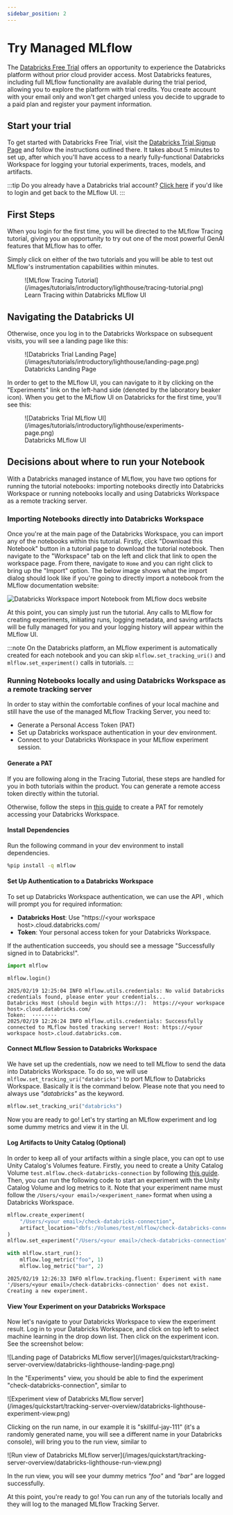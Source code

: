 ```yaml
---
sidebar_position: 2
---
```



# Try Managed MLflow

The [Databricks Free Trial](https://docs.databricks.com/en/getting-started/free-trial.html) offers an opportunity to experience the Databricks platform without prior cloud provider access.
Most Databricks features, including full MLflow functionality are available during the trial period, allowing you to explore the platform with trial credits.
You create account with your email only and won't get charged unless you decide to upgrade to a paid plan and register your payment information.

## Start your trial

To get started with Databricks Free Trial, visit the [Databricks Trial Signup Page](https://signup.databricks.com/?destination_url=/ml/experiments-signup?source=OSS_DOCS&dbx_source=TRY_MLFLOW&signup_experience_step=EXPRESS&provider=MLFLOW)
and follow the instructions outlined there. It takes about 5 minutes to set up, after which you'll have access to a nearly fully-functional Databricks Workspace for logging your tutorial experiments, traces, models, and artifacts.

:::tip
Do you already have a Databricks trial account? [Click here](https://login.databricks.com/?destination_url=/ml/experiments&dbx_source=MLFLOW_DOCS&source=MLFLOW_DOCS) if you'd like to login and get back to the MLflow UI.
:::

## First Steps

When you login for the first time, you will be directed to the MLflow Tracing tutorial, giving you an opportunity to try out one of the most powerful GenAI features that MLflow has to offer.

Simply click on either of the two tutorials and you will be able to test out MLflow's instrumentation capabilities within minutes.

<figure>
  ![MLflow Tracing Tutorial](/images/tutorials/introductory/lighthouse/tracing-tutorial.png)
  <figcaption style={{ textAlign: "center" }}>Learn Tracing within Databricks MLflow UI</figcaption>
</figure>

## Navigating the Databricks UI

Otherwise, once you log in to the Databricks Workspace on subsequent visits, you will see a landing page like this:

<figure>
  ![Databricks Trial Landing Page](/images/tutorials/introductory/lighthouse/landing-page.png)
  <figcaption style={{ textAlign: "center" }}>Databricks Landing Page</figcaption>
</figure>

In order to get to the MLflow UI, you can navigate to it by clicking on the "Experiments" link on the left-hand side (denoted by the laboratory beaker icon).
When you get to the MLflow UI on Databricks for the first time, you'll see this:

<figure>
  ![Databricks Trial MLflow UI](/images/tutorials/introductory/lighthouse/experiments-page.png)
    <figcaption style={{ textAlign: "center" }}>Databricks MLflow UI</figcaption>
</figure>

## Decisions about where to run your Notebook

With a Databricks managed instance of MLflow, you have two options for running the tutorial notebooks: importing notebooks directly into Databricks Workspace or running notebooks locally and using Databricks Workspace as a remote tracking server.

### Importing Notebooks directly into Databricks Workspace

Once you're at the main page of the Databricks Workspace, you can import any of the notebooks within this tutorial.
Firstly, click "Download this Notebook" button in a tutorial page to download the tutorial notebook.
Then navigate to the "Workspace" tab on the left and click that link to open the workspace page.
From there, navigate to `Home` and you can right click to bring up the "Import" option.
The below image shows what the import dialog should look like if you're going to directly import a notebook from the MLflow documentation website:

![Databricks Workspace import Notebook from MLflow docs website](/images/tutorials/introductory/lighthouse/import-notebook.png)

At this point, you can simply just run the tutorial.
Any calls to MLflow for creating experiments, initiating runs, logging metadata, and saving artifacts will be fully managed for you and your logging history will appear within the MLflow UI.

:::note
On the Databricks platform, an MLflow experiment is automatically created for each notebook and you can skip `mlflow.set_tracking_uri()` and `mlflow.set_experiment()` calls in tutorials.
:::

### Running Notebooks locally and using Databricks Workspace as a remote tracking server

In order to stay within the comfortable confines of your local machine and still have the use of the managed MLflow Tracking Server, you need to:

- Generate a Personal Access Token (PAT)
- Set up Databricks workspace authentication in your dev environment.
- Connect to your Databricks Workspace in your MLflow experiment session.

#### Generate a PAT

If you are following along in the Tracing Tutorial, these steps are handled for you in both tutorials within the product. You can generate a remote access token directly within the tutorial.

Otherwise, follow the steps in [this guide](https://docs.databricks.com/aws/en/dev-tools/auth/pat) to create a PAT for remotely accessing your Databricks Workspace.

#### Install Dependencies
Run the following command in your dev environment to install dependencies.

```bash
%pip install -q mlflow
```

#### Set Up Authentication to a Databricks Workspace

To set up Databricks Workspace authentication, we can use the API <APILink fn="mlflow.login" />, which will prompt you for required information:

- **Databricks Host**: Use "https://\<your workspace host\>.cloud.databricks.com/
- **Token**: Your personal access token for your Databricks Workspace.

If the authentication succeeds, you should see a message "Successfully signed in to Databricks!".

```python
import mlflow

mlflow.login()
```

```
2025/02/19 12:25:04 INFO mlflow.utils.credentials: No valid Databricks credentials found, please enter your credentials...
Databricks Host (should begin with https://):  https://<your workspace host>.cloud.databricks.com/
Token:  ········
2025/02/19 12:26:24 INFO mlflow.utils.credentials: Successfully connected to MLflow hosted tracking server! Host: https://<your workspace host>.cloud.databricks.com.
```

#### Connect MLflow Session to Databricks Workspace

We have set up the credentials, now we need to tell MLflow to send the data into Databricks Workspace.
To do so, we will use `mlflow.set_tracking_uri("databricks")` to port MLflow to Databricks Workspace. Basically
it is the command below. Please note that you need to always use _"databricks"_ as the keyword.

```python
mlflow.set_tracking_uri("databricks")
```

Now you are ready to go! Let's try starting an MLflow experiment and log some dummy metrics and view it in the UI.

#### Log Artifacts to Unity Catalog (Optional)

In order to keep all of your artifacts within a single place, you can opt to use Unity Catalog's Volumes feature.
Firstly, you need to create a Unity Catalog Volume `test.mlflow.check-databricks-connection` by following [this guide](https://docs.databricks.com/aws/en/volumes/utility-commands#create-a-volume).
Then, you can run the following code to start an experiment with the Unity Catalog Volume and log metrics to it.
Note that your experiment name must follow the `/Users/<your email>/<experiment_name>` format when using a Databricks Workspace.
```python
mlflow.create_experiment(
    "/Users/<your email>/check-databricks-connection",
    artifact_location="dbfs:/Volumes/test/mlflow/check-databricks-connection",
)
mlflow.set_experiment("/Users/<your email>/check-databricks-connection")

with mlflow.start_run():
    mlflow.log_metric("foo", 1)
    mlflow.log_metric("bar", 2)
```

```
2025/02/19 12:26:33 INFO mlflow.tracking.fluent: Experiment with name '/Users/<your email>/check-databricks-connection' does not exist. Creating a new experiment.
```

#### View Your Experiment on your Databricks Workspace

Now let's navigate to your Databricks Workspace to view the experiment result. Log in to your
Databricks Workspace, and click on top left to select machine learning
in the drop down list. Then click on the experiment icon. See the screenshot below:

<div className="center-div" style={{ width: 800, maxWidth: "100%" }}>
  ![Landing page of Databricks MLflow server](/images/quickstart/tracking-server-overview/databricks-lighthouse-landing-page.png)
</div>

In the "Experiments" view, you should be able to find the experiment "check-databricks-connection", similar to

<div className="center-div" style={{ width: 800, maxWidth: "100%" }}>
  ![Experiment view of Databricks MLflow server](/images/quickstart/tracking-server-overview/databricks-lighthouse-experiment-view.png)
</div>

Clicking on the run name, in our example it is "skillful-jay-111" (it's a randomly generated name, you will see
a different name in your Databricks console), will bring you to the run view, similar to

<div className="center-div" style={{ width: 800, maxWidth: "100%" }}>
  ![Run view of Databricks MLflow server](/images/quickstart/tracking-server-overview/databricks-lighthouse-run-view.png)
</div>

In the run view, you will see your dummy metrics _"foo"_ and _"bar"_ are logged successfully.

At this point, you're ready to go! You can run any of the tutorials locally and they will log to the managed MLflow Tracking Server.